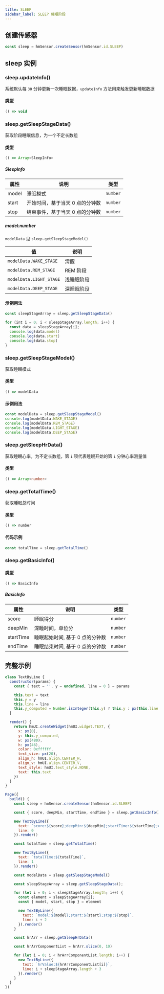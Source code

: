 ```yaml
---
title: SLEEP
sidebar_label: SLEEP 睡眠阶段
---
```


## 创建传感器

```js
const sleep = hmSensor.createSensor(hmSensor.id.SLEEP)
```

## sleep 实例

### sleep.updateInfo()

系统默认每 `30` 分钟更新一次睡眠数据，`updateInfo` 方法用来触发更新睡眠数据

#### 类型

```ts
() => void
```

### sleep.getSleepStageData()

获取阶段睡眠信息，为一个不定长数组

#### 类型

```ts
() => Array<SleepInfo>
```

##### SleepInfo

| 属性  | 说明                            | 类型     |
| ----- | ------------------------------- | -------- |
| model | 睡眠模式                            | `number` |
| start | 开始时间，基于当天 0 点的分钟数 | `number` |
| stop  | 结束事件，基于当天 0 点的分钟数 | `number` |

##### model:number

`modelData` 见 `sleep.getSleepStageModel()`

| 值                      | 说明       |
| ----------------------- | ---------- |
| `modelData.WAKE_STAGE`  | 清醒       |
| `modelData.REM_STAGE`   | REM 阶段   |
| `modelData.LIGHT_STAGE` | 浅睡眠阶段 |
| `modelData.DEEP_STAGE`  | 深睡眠阶段 |

#### 示例用法

```js
const sleepStageArray = sleep.getSleepStageData()

for (int i = 0; i < sleepStageArray.length; i++) {
  const data = sleepStageArray[i];
  console.log(data.model)
  console.log(data.start)
  console.log(data.stop)
}
```

### sleep.getSleepStageModel()

获取睡眠模式

#### 类型

```ts
() => modelData
```

#### 示例用法

```js
const modelData = sleep.getSleepStageModel()
console.log(modelData.WAKE_STAGE)
console.log(modelData.REM_STAGE)
console.log(modelData.LIGHT_STAGE)
console.log(modelData.DEEP_STAGE)
```

### sleep.getSleepHrData()

获取睡眠心率，为不定长数组，第 `i` 项代表睡眠开始的第 `i` 分钟心率测量值

#### 类型

```ts
() => Array<number>
```

### sleep.getTotalTime()

获取睡眠总时间

#### 类型

```ts
() => number
```

#### 代码示例

```js
const totalTime = sleep.getTotalTime()
```

### sleep.getBasicInfo()

#### 类型

```ts
() => BasicInfo
```

##### BasicInfo

| 属性      | 说明                                   | 类型     |
| --------- | -------------------------------------- | -------- |
| score     | 睡眠得分                               | `number` |
| deepMin   | 深睡时间，单位分                        | `number` |
| startTime | 睡眠起始时间, 基于 0 点的分钟数    | `number` |
| endTime   | 睡眠结束时间, 基于 0 点的分钟数 | `number` |

## 完整示例

```js
class TextByLine {
  constructor(params) {
    const { text = '', y = undefined, line = 0 } = params

    this.text = text
    this.y = y
    this.line = line
    this.y_computed = Number.isInteger(this.y) ? this.y : px(this.line * 60 + 120)
  }

  render() {
    return hmUI.createWidget(hmUI.widget.TEXT, {
      x: px(0),
      y: this.y_computed,
      w: px(480),
      h: px(46),
      color: 0xffffff,
      text_size: px(20),
      align_h: hmUI.align.CENTER_H,
      align_v: hmUI.align.CENTER_V,
      text_style: hmUI.text_style.NONE,
      text: this.text
    })
  }
}

Page({
  build() {
    const sleep = hmSensor.createSensor(hmSensor.id.SLEEP)

    const { score, deepMin, startTime, endTime } = sleep.getBasicInfo()

    new TextByLine({
      text: `score:${score};deepMin:${deepMin};startTime:${startTime};endTime:${endTime}`,
      line: 0
    }).render()

    const totalTime = sleep.getTotalTime()

    new TextByLine({
      text: `totalTime:${totalTime}`,
      line: 1
    }).render()

    const modelData = sleep.getSleepStageModel()

    const sleepStageArray = sleep.getSleepStageData();

    for (let i = 0; i < sleepStageArray.length; i++) {
      const element = sleepStageArray[i];
      const { model, start, stop } = element

      new TextByLine({
        text: `model:${model};start:${start};stop:${stop}`,
        line: i + 2
      }).render()
    }

    const hrArr = sleep.getSleepHrData()

    const hrArrComponentList = hrArr.slice(0, 10)

    for (let i = 0; i < hrArrComponentList.length; i++) {
      new TextByLine({
        text: `hrValue:${hrArrComponentList[i]}`,
        line: i + sleepStageArray.length + 3
      }).render()
    }
  }
})
```
